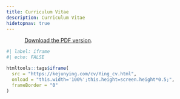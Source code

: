 ```yaml
---
title: Curriculum Vitae
description: Curriculum Vitae
hidetopnav: true
---
```


<style type="text/css">
body > * {
    margin-left: 3rem;
}

#content {
    width: 38rem;
    padding-bottom: 4rem;
}

iframe {
    margin-left: -1rem;
}
</style>

[Download the PDF version](./Ying_cv.pdf).

```r
#| label: iframe
#| echo: FALSE

htmltools::tags$iframe(
  src = "https://kejunying.com/cv/Ying_cv.html",
  onload = "this.width='100%';this.height=screen.height*0.5;",
  frameBorder = "0"
)
```

